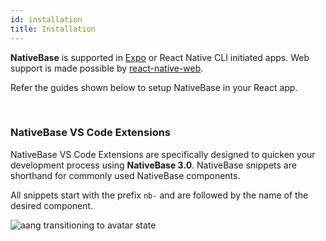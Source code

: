 ```yaml
---
id: installation
title: Installation
---
```



**NativeBase** is supported in [Expo](https://docs.expo.io/get-started/installation/) or React Native CLI initiated apps. Web support is made possible by [react-native-web](https://necolas.github.io/react-native-web/).

Refer the guides shown below to setup NativeBase in your React app.

<Box>
  <Box mt="4" mb="8">
    <InstallationTiles />
  </Box>
</Box>

<br />

### NativeBase VS Code Extensions

NativeBase VS Code Extensions are specifically designed to quicken your development process using **NativeBase 3.0**.
NativeBase snippets are shorthand for commonly used NativeBase components.

All snippets start with the prefix `nb-` and are followed by the name of the desired component.

<AspectRatio ratio={1.7} w="100%" maxW="1056">
  <Image
    resizeMode="contain"
    source={{ uri: "/img/NativeBaseSnippet.gif" }}
    alt="aang transitioning to avatar state"
  />
</AspectRatio>